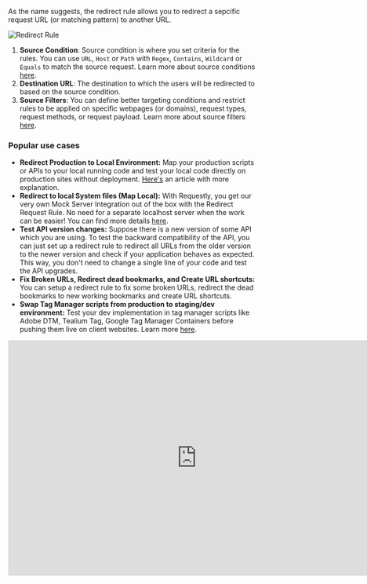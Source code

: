 As the name suggests, the redirect rule allows you to redirect a sepcific request URL (or matching pattern) to another URL. 

<img src="/img/docs/annotated-redirect-rule.png" alt="Redirect Rule"/>

1. **Source Condition**: Source condition is where you set criteria for the rules. You can use `URL`, `Host` or `Path` with `Regex`, `Contains`, `Wildcard` or `Equals` to match the source request. Learn more about source conditions [here](/guides/source-condition).
2. **Destination URL**: The destination to which the users will be redirected to based on the source condition.
3. **Source Filters**: You can define better targeting conditions and restrict rules to be applied on specific webpages (or domains), request types, request methods, or request payload. Learn more about source filters [here](../features/advance-targeting).


### Popular use cases

- **Redirect Production to Local Environment:** Map your production scripts or APIs to your local running code and test your local code directly on production sites without deployment. [Here's](https://requestly.io/blog/how-to-load-local-js-files-on-live-production-sites) an article with more explanation.
- **Redirect to local System files (Map Local):** With Requestly, you get our very own Mock Server Integration out of the box with the Redirect Request Rule. No need for a separate localhost server when the work can be easier! You can find more details [here](../../../desktop-app/mac/features/map-local).
- **Test API version changes:** Suppose there is a new version of some API which you are using. To test the backward compatibility of the API, you can just set up a redirect rule to redirect all URLs from the older version to the newer version and check if your application behaves as expected. This way, you don't need to change a single line of your code and test the API upgrades.
- **Fix Broken URLs, Redirect dead bookmarks, and Create URL shortcuts:** You can setup a redirect rule to fix some broken URLs, redirect the dead bookmarks to new working bookmarks and create URL shortcuts.
- **Swap Tag Manager scripts from production to staging/dev environment:** Test your dev implementation in tag manager scripts like Adobe DTM, Tealium Tag, Google Tag Manager Containers before pushing them live on client websites. Learn more [here](https://requestly.io/blog/replace-adobe-launch-production-script-with-development-script).



 
<center>
  <iframe width="768" height="480" src="https://www.youtube.com/embed/lOt1kGKTq-w" title="YouTube video player" frameborder="0" allow="accelerometer; autoplay; clipboard-write; encrypted-media; gyroscope; picture-in-picture; web-share" allowfullscreen></iframe>
</center>

